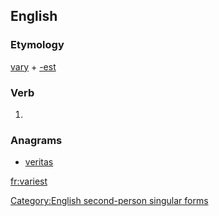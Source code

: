 ==English==

===Etymology===
[[vary]] + [[-est]]

===Verb===
{{en-verb form}}

# {{archaic}} {{form of|Second-person singular simple present form|vary}}

===Anagrams===
* [[veritas#English|veritas]]

[[Category:English second-person singular forms]]

[[fr:variest]]